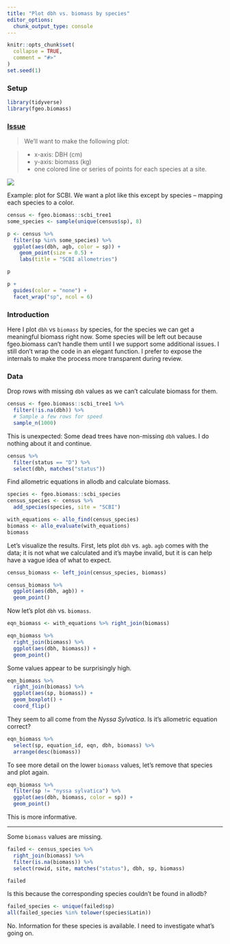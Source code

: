 ```yaml
---
title: "Plot dbh vs. biomass by species"
editor_options: 
  chunk_output_type: console
---
```


```r
knitr::opts_chunk$set(
  collapse = TRUE,
  comment = "#>"
)
set.seed(1)
```

### Setup

```r
library(tidyverse)
library(fgeo.biomass)
```

### [Issue](https://github.com/forestgeo/allodb/issues/73)

> We'll want to make the following plot:

> * x-axis: DBH (cm)
> * y-axis: biomass (kg)
> * one colored line or series of points for each species at a site.

![](https://i.imgur.com/9yHG00Z.png)

Example: plot for SCBI. We want a plot like this except by species -- mapping each species to a color.

```r
census <- fgeo.biomass::scbi_tree1
some_species <- sample(unique(census$sp), 8)

p <- census %>% 
  filter(sp %in% some_species) %>% 
  ggplot(aes(dbh, agb, color = sp)) + 
    geom_point(size = 0.5) +
    labs(title = "SCBI allometries")

p
```

```r
p +
  guides(color = "none") +
  facet_wrap("sp", ncol = 6)
```

### Introduction

Here I plot `dbh` vs `biomass` by species, for the species we can get a meaningful biomass right now. Some species will be left out because fgeo.biomass can't handle them until I we support some additional issues. I still don't wrap the code in an elegant function. I prefer to expose the internals to make the process more transparent during review.

### Data

Drop rows with missing `dbh` values as we can't calculate biomass for them.

```r
census <- fgeo.biomass::scbi_tree1 %>% 
  filter(!is.na(dbh)) %>% 
  # Sample a few rows for speed
  sample_n(1000)
```

This is unexpected: Some dead trees have non-missing `dbh` values. I do nothing about it and continue.

```r
census %>% 
  filter(status == "D") %>% 
  select(dbh, matches("status"))
```

Find allometric equations in allodb and calculate biomass.

```r
species <- fgeo.biomass::scbi_species
census_species <- census %>% 
  add_species(species, site = "SCBI")

with_equations <- allo_find(census_species)
biomass <- allo_evaluate(with_equations)
biomass
```

Let's visualize the results. First, lets plot `dbh` vs. `agb`. `agb` comes with the data; it is not what we calculated and it's maybe invalid, but it is can help have a vague idea of what to expect.

```r
census_biomass <- left_join(census_species, biomass)

census_biomass %>% 
  ggplot(aes(dbh, agb)) + 
  geom_point()
```

Now let's plot `dbh` vs. `biomass`.

```r
eqn_biomass <- with_equations %>% right_join(biomass)

eqn_biomass %>% 
  right_join(biomass) %>% 
  ggplot(aes(dbh, biomass)) + 
  geom_point()
```

Some values appear to be surprisingly high. 

```r
eqn_biomass %>% 
  right_join(biomass) %>% 
  ggplot(aes(sp, biomass)) +
  geom_boxplot() +
  coord_flip()
```

They seem to all come from the _Nyssa Sylvatica_. Is it's allometric equation correct?

```r
eqn_biomass %>% 
  select(sp, equation_id, eqn, dbh, biomass) %>% 
  arrange(desc(biomass))
```

To see more detail on the lower `biomass` values, let's remove that species and plot again.

```r
eqn_biomass %>% 
  filter(sp != "nyssa sylvatica") %>% 
  ggplot(aes(dbh, biomass, color = sp)) +
  geom_point()
```

This is more informative.

---

Some `biomass` values are missing. 

```r
failed <- census_species %>% 
  right_join(biomass) %>% 
  filter(is.na(biomass)) %>% 
  select(rowid, site, matches("status"), dbh, sp, biomass)

failed
```

Is this because the corresponding species couldn't be found in allodb? 

```r
failed_species <- unique(failed$sp)
all(failed_species %in% tolower(species$Latin))
```

No. Information for these species is available. I need to investigate what's going on.
